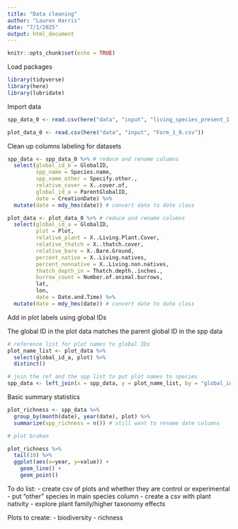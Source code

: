 ```yaml
---
title: "Data cleaning"
author: "Lauren Harris"
date: "7/1/2025"
output: html_document
---
```


```r
knitr::opts_chunk$set(echo = TRUE)
```

Load packages
```r
library(tidyverse)
library(here)
library(lubridate)
```

Import data
```r
spp_data_0 <- read.csv(here("data", "input", "living_species_present_1.csv"))

plot_data_0 <- read.csv(here("data", "input", "Form_1_0.csv"))
```

Clean up columns labeling for datasets
```r
spp_data <- spp_data_0 %>% # reduce and rename columns 
  select(global_id_b = GlobalID, 
         spp_name = Species.name, 
         spp_name_other = Specify.other.,
         relative_cover = X..cover.of,
         global_id_a = ParentGlobalID, 
         date = CreationDate) %>% 
  mutate(date = mdy_hms(date)) # convert date to date class

plot_data <- plot_data_0 %>% # reduce and rename columns
  select(global_id_a = GlobalID, 
         plot = Plot, 
         relative_plant = X..Living.Plant.Cover, 
         relative_thatch = X..thatch.cover, 
         relative_bare = X..Bare.Ground, 
         percent_native = X..Living.natives, 
         percent_nonnative = X..Living.non.natives, 
         thatch_depth_in = Thatch.depth..inches.,
         burrow_count = Number.of.animal.burrows,
         lat, 
         lon, 
         date = Date.and.Time) %>% 
  mutate(date = mdy_hms(date)) # convert date to date class
```

Add in plot labels using global IDs

The global ID in the plot data matches the parent global ID in the spp data
```r
# reference list for plot names to global IDs
plot_name_list <- plot_data %>% 
  select(global_id_a, plot) %>% 
  distinct()

# join the ref and the spp list to put plot names to species
spp_data <- left_join(x = spp_data, y = plot_name_list, by = "global_id_a")
```

Basic summary statistics
```r
plot_richness <- spp_data %>% 
  group_by(month(date), year(date), plot) %>% 
  summarize(spp_richness = n()) # still want to rename date columns

# plot broken

plot_richness %>%
  tail(10) %>%
  ggplot(aes(x=year, y=value)) +
    geom_line() +
    geom_point()
```

To do list: 
- create csv of plots and whether they are control or experimental
- put "other" species in main species column
- create a csv with plant nativity
- explore plant family/higher taxonomy effects


Plots to create:
- biodiversity
- richness
